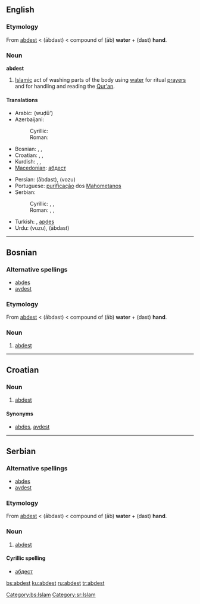 ==English==

===Etymology===
From {{Turk.}} [[abdest#Turkish|abdest]] < {{Pers.}} {{fa-Arab|[[آبدست]]}} (ābdast) < compound of {{fa-Arab|[[آب]]}} (āb) '''water''' + {{fa-Arab|[[دست]]}} (dast) '''hand'''.

===Noun===
'''abdest'''

# [[Islam]]ic act of washing parts of the body using [[water]] for ritual [[prayer]]s and for handling and reading the [[Qur'an]].

====Translations====
{{top}}
* Arabic: {{Arab|[[وضوء]]}} (wuḍū')
* Azerbaijani:
*: Cyrillic: {{t-|az|абдәст}}
*: Roman: {{t|az|abdəst}}
* Bosnian: {{t|bs|abdest|m}}, {{t-|bs|abdes|m}}, {{t|bs|avdest|m}}
* Croatian: {{t-|hr|abdest|m}}, {{t-|hr|abdes|m}}, {{t-|hr|avdest|m}}
* Kurdish: {{t|ku|avdest}}, {{t|ku|abdest}}, {{t|ku|awdest}}
* [[Macedonian]]: [[абдест]] {{m}}
{{mid}}
* Persian: {{fa-Arab|[[آبدست]]}} (ābdast), {{fa-Arab|[[وضو]]}} (vozu)
* Portuguese: [[purificação]] dos [[Mahometanos]]
* Serbian:
*: Cyrillic: {{t-|sr|абдест|m}}, {{t-|sr|абдес|m}}, {{t-|sr|авдест|m}}
*: Roman: {{t-|sr|abdest|m}}, {{t-|sr|abdes|m}}, {{t-|sr|avdest|m}}
* Turkish: {{t|tr|abdest}}, [[apdes]]
* Urdu: {{ur-Arab|[[وضو]]}} (vuzu), {{ur-Arab|[[آبدست]]}} (ābdast)
{{bottom}}

----

==Bosnian==

===Alternative spellings===
* [[abdes#Bosnian|abdes]]
* [[avdest#Bosnian|avdest]]

===Etymology===
From {{Turk.|bs}} [[abdest#Turkish|abdest]] < {{Pers.|bs}} {{fa-Arab|[[آبدست]]}} (ābdast) < compound of {{fa-Arab|[[آب]]}} (āb) '''water''' + {{fa-Arab|[[دست]]}} (dast) '''hand'''.

===Noun===
{{bs-noun|g=m|abdesti}}

# [[#English|abdest]]

[[Category:bs:Islam]]

----

==Croatian==

===Noun===
{{hr-noun|m}}

# [[#English|abdest]]

====Synonyms====
* [[abdes#Croatian|abdes]], [[avdest#Croatian|avdest]]

----

==Serbian==

===Alternative spellings===
* [[abdes#Serbian|abdes]]
* [[avdest#Serbian|avdest]]

===Etymology===
From {{Turk.|sr}} [[abdest#Turkish|abdest]] < {{Pers.|sr}} {{fa-Arab|[[آبدست]]}} (ābdast) < compound of {{fa-Arab|[[آب]]}} (āb) '''water''' + {{fa-Arab|[[دست]]}} (dast) '''hand'''.

===Noun===
{{sr-noun|g=m|abdesti}}

# [[#English|abdest]]

====Cyrillic spelling====
* [[абдест]]

[[Category:sr:Islam]]

[[bs:abdest]]
[[ku:abdest]]
[[ru:abdest]]
[[tr:abdest]]